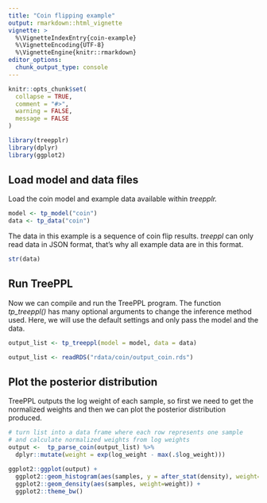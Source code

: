 ```yaml
---
title: "Coin flipping example"
output: rmarkdown::html_vignette
vignette: >
  %\VignetteIndexEntry{coin-example}
  %\VignetteEncoding{UTF-8}
  %\VignetteEngine{knitr::rmarkdown}
editor_options: 
  chunk_output_type: console
---
```


```r
knitr::opts_chunk$set(
  collapse = TRUE,
  comment = "#>",
  warning = FALSE,
  message = FALSE
)
```

```r
library(treepplr)
library(dplyr)
library(ggplot2)
```

## Load model and data files

Load the coin model and example data available within *treepplr.*

```r
model <- tp_model("coin")
data <- tp_data("coin")
```

The data in this example is a sequence of coin flip results. *treeppl* can only read data in JSON format, that's why all example data are in this format.

```r
str(data)
```

## Run TreePPL

Now we can compile and run the TreePPL program. The function *tp_treeppl()* has many optional arguments to change the inference method used. Here, we will use the default settings and only pass the model and the data.

```r
output_list <- tp_treeppl(model = model, data = data)
```

```r
output_list <- readRDS("rdata/coin/output_coin.rds")
```

## Plot the posterior distribution

TreePPL outputs the log weight of each sample, so first we need to get the normalized weights and then we can plot the posterior distribution produced.

```r
# turn list into a data frame where each row represents one sample 
# and calculate normalized weights from log weights
output <-  tp_parse_coin(output_list) %>% 
  dplyr::mutate(weight = exp(log_weight - max(.$log_weight)))

ggplot2::ggplot(output) +
  ggplot2::geom_histogram(aes(samples, y = after_stat(density), weight=weight), col = "white", fill = "lightblue") +
  ggplot2::geom_density(aes(samples, weight=weight)) +
  ggplot2::theme_bw()

```

